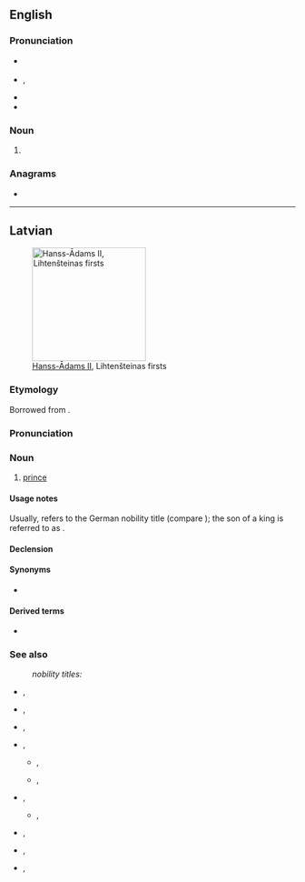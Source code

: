 ==English==

===Pronunciation===
* {{a|UK}} {{IPA|/fɜːsts/|lang=en}}
* {{a|US}} {{enPR|fŭrsts}}, {{IPA|/fɝsts/|lang=en}}
* {{hyphenation|firsts|lang=en}}
* {{rhymes|ɜː(ɹ)sts|lang=en}}

===Noun===
{{head|en|noun plural form}}

# {{plural of|first|lang=en}}

===Anagrams===
* {{anagrams|en|frists}}

----

==Latvian==
[[File:Fürst Hans-Adam II. von und zu Liechtenstein (cropped).jpg|thumb|200px|[[w:Hans-Adam II, Prince of Liechtenstein|Hanss-Ādams II]], Lihtenšteinas firsts]]

===Etymology===
Borrowed from {{bor|lv|de|Fürst||Prince}}.

===Pronunciation===
{{audio|lv-riga-firsts.ogg|lang=lv}}

===Noun===
{{lv-noun|m|1st|fem=firstiene}}

# [[prince]] {{gloss|[[nobility]] [[title]], above [[archduke]] and under [[king]]; [[correspond]]ing [[nobleman]]}}
#: {{ux|lv|Hanss-Ādams II, Lihtenšteinas '''firsts'''|Hans-Adams II, '''Prince''' of Liechtenstein|inline=1}}
#: {{ux|lv|vīri runā par '''firstiem''' un ķēniņiem|the men are talking about '''princes''' and kings|inline=1}}

====Usage notes====
Usually, {{m|lv|firsts}} refers to the German nobility title (compare {{m|de|Fürst}}); the son of a king is referred to as {{l|lv|princis}}.

====Declension====
{{lv-decl-noun|first|s|1st}}

====Synonyms====
* {{l|lv|princis}}

====Derived terms====
* {{l|lv|firstiste}}

===See also===
: ''nobility titles:''
{{top2}}
* {{l|lv|barons}}, {{l|lv|baronese}}
* {{l|lv|firsts}}, {{l|lv|firstiene}}
* {{l|lv|grāfs}}, {{l|lv|grāfiene}}
* {{l|lv|hercogs}}, {{l|lv|hercogiene}}
** {{l|lv|erchercogs}}, {{l|lv|erchercogiene}}
** {{l|lv|lielhercogs}}, {{l|lv|lielhercogiene}}
{{mid2}}
* {{l|lv|kņazs}}, {{l|lv|kņaziene}}
** {{l|lv|lielkņazs}}, {{l|lv|lielkņaziene}}
* {{l|lv|marķīzs}}, {{l|lv|marķīze}}
* {{l|lv|princis}}, {{l|lv|princese}}
* {{l|lv|vikonts}}, {{l|lv|vikontese}}
{{bottom}}